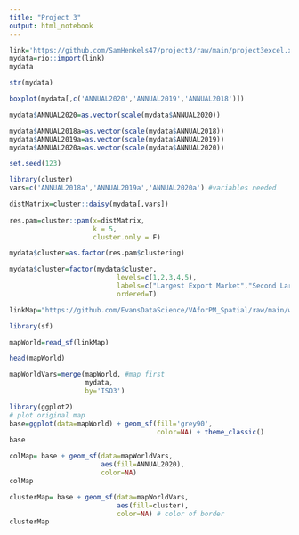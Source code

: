 ```yaml
---
title: "Project 3"
output: html_notebook
---
```


```r
link='https://github.com/SamHenkels47/project3/raw/main/project3excel.xlsx'
mydata=rio::import(link)
mydata
```

```r
str(mydata)
```
```r
boxplot(mydata[,c('ANNUAL2020','ANNUAL2019','ANNUAL2018')])
```
```r
mydata$ANNUAL2020=as.vector(scale(mydata$ANNUAL2020))

```

```r
mydata$ANNUAL2018a=as.vector(scale(mydata$ANNUAL2018))
mydata$ANNUAL2019a=as.vector(scale(mydata$ANNUAL2019))
mydata$ANNUAL2020a=as.vector(scale(mydata$ANNUAL2020))

```

```r
set.seed(123)

library(cluster)
vars=c('ANNUAL2018a','ANNUAL2019a','ANNUAL2020a') #variables needed

distMatrix=cluster::daisy(mydata[,vars])
          
res.pam=cluster::pam(x=distMatrix,
                     k = 5,
                     cluster.only = F)
```

```r
mydata$cluster=as.factor(res.pam$clustering)
```

```r
mydata$cluster=factor(mydata$cluster,
                           levels=c(1,2,3,4,5),
                           labels=c("Largest Export Market","Second Largest Export Market","Major Export Market","Minor Export Market","Little to No Exports"), 
                           ordered=T)

```

``` r
linkMap="https://github.com/EvansDataScience/VAforPM_Spatial/raw/main/worldMap.geojson" 

library(sf)
```



```r
mapWorld=read_sf(linkMap)
```

```r
head(mapWorld)
```

```r
mapWorldVars=merge(mapWorld, #map first
                   mydata, 
                   by='ISO3') 
```

```R
library(ggplot2)
# plot original map
base=ggplot(data=mapWorld) + geom_sf(fill='grey90',
                                     color=NA) + theme_classic()
base
```

```r
colMap= base + geom_sf(data=mapWorldVars,
                       aes(fill=ANNUAL2020),
                       color=NA)
colMap
```

```r
clusterMap= base + geom_sf(data=mapWorldVars,
                           aes(fill=cluster),
                           color=NA) # color of border
clusterMap 
```